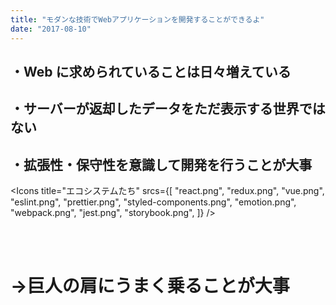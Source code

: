 ```yaml
---
title: "モダンな技術でWebアプリケーションを開発することができるよ"
date: "2017-08-10"
---
```



## ・Web に求められていることは日々増えている

## ・サーバーが返却したデータをただ表示する世界ではない

## ・拡張性・保守性を意識して開発を行うことが大事

<Icons
  title="エコシステムたち"
  srcs={[
    "react.png",
    "redux.png",
    "vue.png",
    "eslint.png",
    "prettier.png",
    "styled-components.png",
    "emotion.png",
    "webpack.png",
    "jest.png",
    "storybook.png",
  ]}
/>

<br/>
<br/>

# 
# →巨人の肩にうまく乗ることが大事